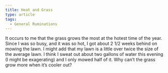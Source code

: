 ```yaml
---
title: Heat and Grass
type: article
tags:
  - General Ruminations
---
```


It occurs to me that the grass grows the most at the hotest time of the year. Since I was so busy, and it was so hot, I got about 2 1/2 weeks behind on mowing the lawn. I might add that my lawn is a little over twice the size of the average lawn. I think I sweat out about two gallons of water this evening (I might be exagerating) and I only mowed half of it. Why can’t the grass grow more when it’s cooler out?
